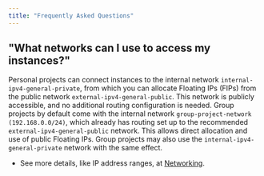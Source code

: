 ```yaml
---
title: "Frequently Asked Questions"
---
```


## "What networks can I use to access my instances?"

Personal projects can connect instances to the internal network `internal-ipv4-general-private`, from which you can allocate Floating IPs (FIPs) from the public network `external-ipv4-general-public`. This network is publicly accessible, and no additional routing configuration is needed.
Group projects by default come with the internal network `group-project-network (192.168.0.0/24)`, which already has routing set up to the recommended `external-ipv4-general-public` network. This allows direct allocation and use of public Floating IPs. Group projects may also use the `internal-ipv4-general-private` network with the same effect.
- See more details, like IP address ranges, at [Networking](./networking).